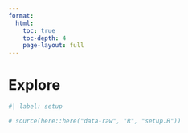 ```yaml
---
format:
  html:
    toc: true
    toc-depth: 4
    page-layout: full
---
```


# Explore

```r
#| label: setup

# source(here::here("data-raw", "R", "setup.R"))

```
